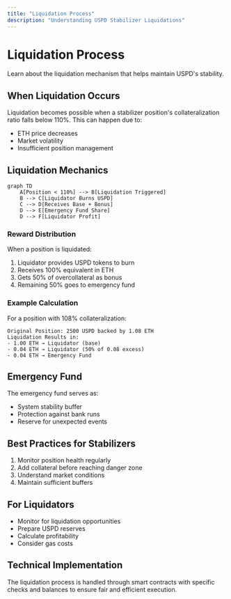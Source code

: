 ```yaml
---
title: "Liquidation Process"
description: "Understanding USPD Stabilizer Liquidations"
---
```


# Liquidation Process

Learn about the liquidation mechanism that helps maintain USPD's stability.

## When Liquidation Occurs

Liquidation becomes possible when a stabilizer position's collateralization ratio falls below 110%. This can happen due to:

- ETH price decreases
- Market volatility
- Insufficient position management

## Liquidation Mechanics

```mermaid
graph TD
    A[Position < 110%] --> B[Liquidation Triggered]
    B --> C[Liquidator Burns USPD]
    C --> D[Receives Base + Bonus]
    D --> E[Emergency Fund Share]
    D --> F[Liquidator Profit]
```

### Reward Distribution

When a position is liquidated:

1. Liquidator provides USPD tokens to burn
2. Receives 100% equivalent in ETH
3. Gets 50% of overcollateral as bonus
4. Remaining 50% goes to emergency fund

### Example Calculation

For a position with 108% collateralization:

```
Original Position: 2500 USPD backed by 1.08 ETH
Liquidation Results in:
- 1.00 ETH → Liquidator (base)
- 0.04 ETH → Liquidator (50% of 0.08 excess)
- 0.04 ETH → Emergency Fund
```

## Emergency Fund

The emergency fund serves as:
- System stability buffer
- Protection against bank runs
- Reserve for unexpected events

## Best Practices for Stabilizers

1. Monitor position health regularly
2. Add collateral before reaching danger zone
3. Understand market conditions
4. Maintain sufficient buffers

## For Liquidators

- Monitor for liquidation opportunities
- Prepare USPD reserves
- Calculate profitability
- Consider gas costs

## Technical Implementation

The liquidation process is handled through smart contracts with specific checks and balances to ensure fair and efficient execution.
